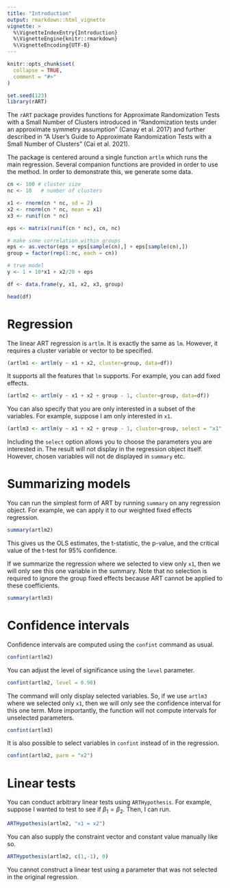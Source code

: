 ```yaml
---
title: "Introduction"
output: rmarkdown::html_vignette
vignette: >
  %\VignetteIndexEntry{Introduction}
  %\VignetteEngine{knitr::rmarkdown}
  %\VignetteEncoding{UTF-8}
---
```


```r
knitr::opts_chunk$set(
  collapse = TRUE,
  comment = "#>"
)
```

```r
set.seed(123)
library(rART)
```

The `rART` package provides functions for Approximate Randomization Tests with a Small Number of Clusters introduced in "Randomization tests under an approximate symmetry assumption" (Canay et al. 2017) and further described in "A User's Guide to Approximate Randomization Tests with a Small Number of Clusters" (Cai et al. 2021).

The package is centered around a single function `artlm` which runs the main regression. Several companion functions are provided in order to use the method. In order to demonstrate this, we generate some data.

```r
cn <- 100 # cluster size
nc <- 10   # number of clusters

x1 <- rnorm(cn * nc, sd = 2)
x2 <- rnorm(cn * nc, mean = x1)
x3 <- runif(cn * nc)

eps <- matrix(runif(cn * nc), cn, nc)

# make some correlation within groups
eps <- as.vector(eps + eps[sample(cn),] + eps[sample(cn),])
group = factor(rep(1:nc, each = cn))

# true model
y <- 1 + 10*x1 + x2/20 + eps

df <- data.frame(y, x1, x2, x3, group)

head(df)
```

# Regression

The linear ART regression is `artlm`. It is exactly the same as `lm`. However, it requires a cluster variable or vector to be specified. 

```r
(artlm1 <- artlm(y ~ x1 + x2, cluster=group, data=df))
```

It supports all the features that `lm` supports. For example, you can add fixed effects. 

```r
(artlm2 <- artlm(y ~ x1 + x2 + group - 1, cluster=group, data=df))
```

You can also specify that you are only interested in a subset of the variables. For example, suppose I am only interested in `x1`. 

```r
(artlm3 <- artlm(y ~ x1 + x2 + group - 1, cluster=group, select = "x1", data=df))
```

Including the `select` option allows you to choose the parameters you are interested in. The result will not display in the regression object itself. However, chosen variables will not de displayed in `summary` etc.

# Summarizing models

You can run the simplest form of ART by running `summary` on any regression object. For example, we can apply it to our weighted fixed effects regression.

```r
summary(artlm2)
```

This gives us the OLS estimates, the t-statistic, the p-value, and the critical value of the t-test for 95\% confidence.

If we summarize the regression where we selected to view only `x1`, then we will only see this one variable in the summary. Note that no selection is required to ignore the group fixed effects because ART cannot be applied to these coefficients.

```r
summary(artlm3)
```

# Confidence intervals

Confidence intervals are computed using the `confint` command as usual.

```r
confint(artlm2)
```

You can adjust the level of significance using the `level` parameter.

```r
confint(artlm2, level = 0.98)
```

The command will only display selected variables. So, if we use `artlm3` where we selected only `x1`, then we will only see the confidence interval for this one term. More importantly, the function will not compute intervals for unselected parameters.

```r
confint(artlm3)
```

It is also possible to select variables in `confint` instead of in the regression.

```r
confint(artlm2, parm = "x2")
```

# Linear tests

You can conduct arbitrary linear tests using `ARTHypothesis`. For example, suppose I wanted to test to see if $\beta_1 = \beta_2$. Then, I can run.

```r
ARTHypothesis(artlm2, "x1 = x2")
```

You can also supply the constraint vector and constant value manually like so.

```r
ARTHypothesis(artlm2, c(1,-1), 0)
```

You cannot construct a linear test using a parameter that was not selected in the original regression.
